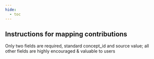 ```yaml
---
hide:
  - toc
---
```


## Instructions for mapping contributions 

Only two fields are required, standard concept_id and source value; all other fields are highly encouraged & valuable to users 

